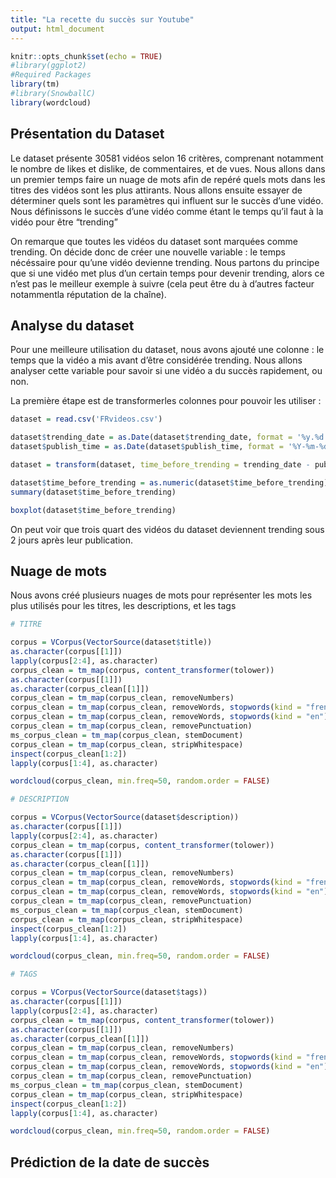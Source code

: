 ```yaml
---
title: "La recette du succès sur Youtube"
output: html_document
---
```


```r
knitr::opts_chunk$set(echo = TRUE)
#library(ggplot2)
#Required Packages
library(tm)
#library(SnowballC)
library(wordcloud)
```

## Présentation du Dataset

Le dataset présente 30581 vidéos selon 16 critères, comprenant notamment le nombre de likes et dislike, de commentaires, et de vues.
Nous allons dans un premier temps faire un nuage de mots afin de repéré quels mots dans les titres des vidéos sont les plus attirants.
Nous allons ensuite essayer de déterminer quels sont les paramètres qui influent sur le succès d'une vidéo.
Nous définissons le succès d'une vidéo comme étant le temps qu'il faut à la vidéo pour être "trending"

On remarque que toutes les vidéos du dataset sont marquées comme trending. On décide donc de créer une nouvelle variable : le temps nécéssaire pour qu'une vidéo devienne trending. Nous partons du principe que si une vidéo met plus d'un certain temps pour devenir trending, alors ce n'est pas le meilleur exemple à suivre (cela peut être du à d'autres facteur notammentla réputation de la chaîne).


## Analyse du dataset

Pour une meilleure utilisation du dataset, nous avons ajouté une colonne : le temps que la vidéo a mis avant d'être considérée trending. Nous allons analyser cette variable pour savoir si une vidéo a du succès rapidement, ou non.

La première étape est de transformerles colonnes pour pouvoir les utiliser :

```r

dataset = read.csv('FRvideos.csv')

dataset$trending_date = as.Date(dataset$trending_date, format = '%y.%d.%m')
dataset$publish_time = as.Date(dataset$publish_time, format = '%Y-%m-%d')

dataset = transform(dataset, time_before_trending = trending_date - publish_time)

dataset$time_before_trending = as.numeric(dataset$time_before_trending)
summary(dataset$time_before_trending)

boxplot(dataset$time_before_trending)

```

On peut voir que trois quart des vidéos du dataset deviennent trending sous 2 jours après leur publication. 

## Nuage de mots

Nous avons créé plusieurs nuages de mots pour représenter les mots les plus utilisés pour les titres, les descriptions, et les tags

```r
# TITRE

corpus = VCorpus(VectorSource(dataset$title))
as.character(corpus[[1]])
lapply(corpus[2:4], as.character)
corpus_clean = tm_map(corpus, content_transformer(tolower))
as.character(corpus[[1]])
as.character(corpus_clean[[1]])
corpus_clean = tm_map(corpus_clean, removeNumbers)
corpus_clean = tm_map(corpus_clean, removeWords, stopwords(kind = "french"))
corpus_clean = tm_map(corpus_clean, removeWords, stopwords(kind = "en"))
corpus_clean = tm_map(corpus_clean, removePunctuation)
ms_corpus_clean = tm_map(corpus_clean, stemDocument)
corpus_clean = tm_map(corpus_clean, stripWhitespace)
inspect(corpus_clean[1:2])
lapply(corpus[1:4], as.character)

wordcloud(corpus_clean, min.freq=50, random.order = FALSE)

# DESCRIPTION

corpus = VCorpus(VectorSource(dataset$description))
as.character(corpus[[1]])
lapply(corpus[2:4], as.character)
corpus_clean = tm_map(corpus, content_transformer(tolower))
as.character(corpus[[1]])
as.character(corpus_clean[[1]])
corpus_clean = tm_map(corpus_clean, removeNumbers)
corpus_clean = tm_map(corpus_clean, removeWords, stopwords(kind = "french"))
corpus_clean = tm_map(corpus_clean, removeWords, stopwords(kind = "en"))
corpus_clean = tm_map(corpus_clean, removePunctuation)
ms_corpus_clean = tm_map(corpus_clean, stemDocument)
corpus_clean = tm_map(corpus_clean, stripWhitespace)
inspect(corpus_clean[1:2])
lapply(corpus[1:4], as.character)

wordcloud(corpus_clean, min.freq=50, random.order = FALSE)

# TAGS

corpus = VCorpus(VectorSource(dataset$tags))
as.character(corpus[[1]])
lapply(corpus[2:4], as.character)
corpus_clean = tm_map(corpus, content_transformer(tolower))
as.character(corpus[[1]])
as.character(corpus_clean[[1]])
corpus_clean = tm_map(corpus_clean, removeNumbers)
corpus_clean = tm_map(corpus_clean, removeWords, stopwords(kind = "french"))
corpus_clean = tm_map(corpus_clean, removeWords, stopwords(kind = "en"))
corpus_clean = tm_map(corpus_clean, removePunctuation)
ms_corpus_clean = tm_map(corpus_clean, stemDocument)
corpus_clean = tm_map(corpus_clean, stripWhitespace)
inspect(corpus_clean[1:2])
lapply(corpus[1:4], as.character)

wordcloud(corpus_clean, min.freq=50, random.order = FALSE)
```


## Prédiction de la date de succès
```r

```
